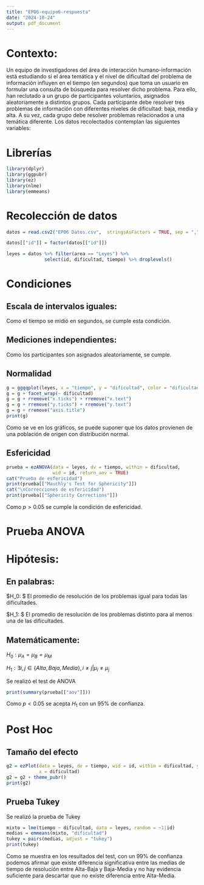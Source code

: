 ```yaml
---
title: "EP06-equipo6-respuesta"
date: "2024-10-24"
output: pdf_document
---
```


# Contexto:

Un equipo de investigadores del área de interacción humano-información está estudiando si el área temática y el nivel de dificultad del problema de información influyen en el tiempo (en segundos) que toma un usuario en formular una consulta de búsqueda para resolver dicho problema. Para ello, han reclutado a un grupo de participantes voluntarios, asignados aleatoriamente a distintos grupos. Cada participante debe resolver tres problemas de información con diferentes niveles de dificultad: baja, media y alta. A su vez, cada grupo debe resolver problemas relacionados a una temática diferente. Los datos recolectados contemplan las siguientes variables:

# Librerías
```r
library(dplyr)
library(ggpubr)
library(ez)
library(nlme)
library(emmeans)
```
# Recolección de datos

```r
datos = read.csv2("EP06 Datos.csv",  stringsAsFactors = TRUE, sep = ",")

datos[["id"]] = factor(datos[["id"]])

leyes = datos %>% filter(area == "Leyes") %>%
              select(id, dificultad, tiempo) %>% droplevels()
```

# Condiciones

## Escala de intervalos iguales:

 Como el tiempo se midió en segundos, se cumple esta condición.
 
## Mediciones independientes:
 Como los participantes son asignados aleatoriamente, se cumple.


## Normalidad

```r
g = ggqqplot(leyes, x = "tiempo", y = "dificultad", color = "dificultad")
g = g + facet_wrap(~ dificultad)
g = g + rremove("x.ticks") + rremove("x.text")
g = g + rremove("y.ticks") + rremove("y.text")
g = g + rremove("axis.title")
print(g)
```
Como se ve en los gráficos, se puede suponer que los datos provienen de una población de origen con distribución normal.


## Esfericidad

```r
prueba = ezANOVA(data = leyes, dv = tiempo, within = dificultad,
                 wid = id, return_aov = TRUE)
cat("Prueba de esfericidad")
print(prueba[["Mauchly's Test for Sphericity"]])
cat("\nCorrecciones de esfericidad")
print(prueba[["Sphericity Corrections"]])
```
Como $p>0.05$ se cumple la condición de esfericidad.


# Prueba ANOVA

# Hipótesis:

## En palabras:
$H_0: $ El promedio de resolución de los problemas igual para todas las dificultades.

$H_1: $ El promedio de resolución de los problemas distinto para al menos una de las dificultades.

## Matemáticamente:
$H_0: \mu_A = \mu_B = \mu_M$

$H_1: \exists i,j \in \{Alta, Baja, Media\}, i \neq j | \mu_i \neq \mu_j$

Se realizó el test de ANOVA
```r
print(summary(prueba[["aov"]]))
```
Como $p < 0.05$ se acepta $H_1$ con un 95% de confianza.

# Post Hoc

## Tamaño del efecto

```r
g2 = ezPlot(data = leyes, dv = tiempo, wid = id, within = dificultad, y_lab = "Tiempo promedio de resolución[s]",
            x = dificultad)
g2 = g2 + theme_pubr()
print(g2)
```

## Prueba Tukey
Se realizó la prueba de Tukey
```r
mixto = lme(tiempo ~ dificultad, data = leyes, random = ~1|id)
medias = emmeans(mixto, "dificultad")
tukey = pairs(medias, adjust = "tukey")
print(tukey)
```

Como se muestra en los resultados del test, con un 99$\%$ de confianza podemos afirmar que existe diferencia significativa entre las medias de tiempo de resolución entre Alta-Baja y Baja-Media y no hay evidencia suficiente para descartar que no existe diferencia entre Alta-Media.